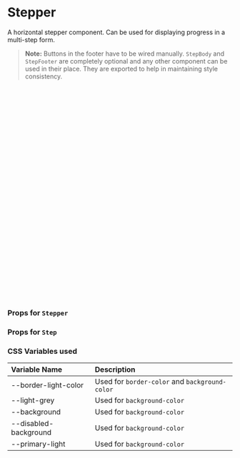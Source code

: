 
<Meta of={StepperStories} />

# Stepper

A horizontal stepper component. Can be used for displaying progress in a multi-step form.

> **Note:** Buttons in the footer have to be wired manually. `StepBody` and `StepFooter` are completely optional
> and any other component can be used in their place. They are exported to help in maintaining style consistency.

<Canvas of={StepperStories.Demo} className="canvas-background" />

```jsx
import { Stepper, Step, StepBody, StepFooter } from 'no-frills-ui';

// render
<Stepper active={1}>
    <Step name='Welcome' completed>
        <StepBody>
            Welcome to this multi-step form.
        </StepBody>
        <StepFooter>
            <ActionButton>Next</ActionButton>
        </StepFooter>
    </Step>
    <Step name='Basic Details'>
        <StepBody>
            Enter your details here.
        </StepBody>
        <StepFooter>
            <Button>Prev</Button>
            <ActionButton>Next</ActionButton>
        </StepFooter>
    </Step>
    <Step name='Personalisation' disabled>
        <StepBody>
            Personalize your view here.
        </StepBody>
    </Step>
    <Step name='Verification'>
        <StepBody>
            Verify if you are human.
        </StepBody>
    </Step>
</Stepper>
```

### Props for `Stepper`

<Controls of={StepperStories.StepperProps} />

### Props for `Step`

<Controls of={StepperStories.StepProps} />

### CSS Variables used

| Variable Name | Description |
| :- | :- |
| --border-light-color | Used for `border-color` and `background-color` |
| --light-grey | Used for `background-color` |
| --background | Used for `background-color` |
| --disabled-background | Used for `background-color` |
| --primary-light | Used for `background-color` |
